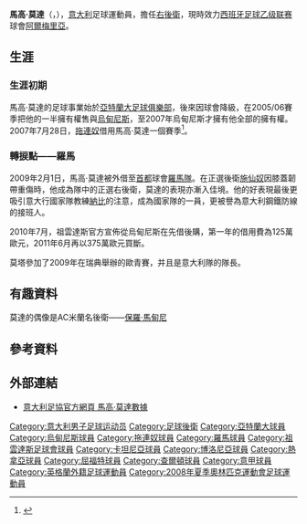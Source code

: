 {{noteta
|G1=意甲
|G2=Football
|G3=uefa
|G4=laliga
|G5=EPL
|T=zh-hans:马尔科·莫塔;zh-hk:馬高·莫達;zh-tw:馬科·莫塔;
|1=zh-hans:莫塔;zh-hk:莫達;zh-tw:莫塔;
|2=zh-hans:马尔科;zh-hk:馬高;zh-tw:馬科;
}}

{{Infobox football biography
| name                = 馬高·莫達<br>''Marco Motta''
| image               = Marco Motta.jpg
| image_size          = 220
| fullname            = Marco Motta
| birth_date          = {{Birth date and age|1986|5|14|df=y}}
| birth_place         = 意大利[[梅拉泰|梅拉泰]]
| height              = {{height|m=1.86}}
| currentclub         = [[阿爾梅里亞體育聯盟|阿爾梅里亞]]
| clubnumber          = 7
| position = [[右後衛|右後衛]]
| youthyears = 2000-2004
| youthclubs = [[亞特蘭大足球俱樂部|亞特蘭大]]
| years1              = 2004–2005
| years2              = 2005–2009
| years3              = 2007–2008
| years4              = 2009–2010
| years5              = 2010–2015
| years6              = 2011–2012
| years7              = 2012–2013
| years8              = 2014
| years9              = 2015
| years10             = 2016
| years11             = 2017–
| clubs1              = [[亞特蘭大足球俱樂部|亞特蘭大]]
| clubs2              = [[乌迪内斯足球俱乐部|乌迪内斯]]
| clubs3              = → [[拖連奴足球會|拖連奴]]
| clubs4              = [[羅馬體育俱樂部|羅馬]]
| clubs5              =  [[尤文图斯足球俱乐部|尤文图斯]] 
| clubs6              = → [[卡塔尼亞足球俱樂部|卡塔尼亞]]
| clubs7              = → [[博洛尼亚足球俱乐部|博洛尼亚]]
| clubs8              = → [[热那亚板球与足球俱乐部|热那亚]]
| clubs9              = [[沃特福德足球俱乐部|沃特福德]]
| clubs10             = [[查尔顿竞技足球俱乐部|查尔顿]]
| clubs11             = [[阿爾梅里亞體育聯盟|阿爾梅里亞]]
| caps1               = 19 | goals1 = 0
| caps2               = 36 | goals2 = 1
| caps3               = 24 | goals3 = 1
| caps4               = 29 | goals4 = 0
| caps5               = 24 | goals5 = 0
| caps6               = 13 | goals6 = 0
| caps7               = 19 | goals7 = 1
| caps8               = 13 | goals8 = 0
| caps9               = 9  | goals9 = 0 
| caps10              = 12 | goals10 = 0
| caps11              = 11 | goals11 = 0
| nationalyears1      = 2001–2002
| nationalteam1       = 義大利U16
| nationalcaps1 = 3 | nationalgoals1 = 2
| nationalyears2      = 2002–2003
| nationalteam2       = [[義大利17歲以下國家足球隊|義大利U17]]
| nationalcaps2 = 14 | nationalgoals2 = 4
| nationalyears3      = 2003
| nationalteam3       = [[義大利18歲以下國家足球隊|義大利U18]]
| nationalcaps3          = 5 | nationalgoals3 = 0
| nationalyears4      = 2003–2004
| nationalteam4       = [[義大利19歲以下國家足球隊|義大利U19]]
| nationalcaps4 = 6 | nationalgoals4 = 0
| nationalyears5      = 2004–2005
| nationalteam5       = [[義大利20歲以下國家足球隊|義大利U20]]
| nationalcaps5 = 1 | nationalgoals5 = 0
| nationalyears6      = 2005–2009
| nationalteam6       = [[義大利21歲以下國家足球隊|義大利U21]]
| nationalcaps6 = 36 | nationalgoals6 = 1
| nationalyears7      = 2008
| nationalteam7       = Olympic Italy
| nationalcaps7 = 6   | nationalgoals7 = 0
| nationalyears8      = 2010
| nationalteam8       = [[意大利國家足球隊|意大利]]
| nationalcaps8 = 1   | nationalgoals8 = 0
| pcupdate = 2016年2月16日
| ntupdate = 2013年7月13日
}}
'''馬高·莫達'''（{{lang-it|'''Marco Motta'''}}，{{bd|1986年|5月14日|||Motta}}），[[意大利|意大利]]足球運動員，擔任[[右後衛|右後衛]]，現時效力[[西班牙足球乙级联赛|西班牙足球乙级联赛]]球會[[阿爾梅里亞體育聯盟|阿爾梅里亞]]。

==生涯==

===生涯初期===
馬高·莫達的足球事業始於[[亞特蘭大足球俱樂部|亞特蘭大足球俱樂部]]，後來因球會降級，在2005/06賽季把他的一半擁有權售與[[烏甸尼斯足球會|烏甸尼斯]]，至2007年烏甸尼斯才擁有他全部的擁有權。2007年7月28日，[[拖連奴|拖連奴]]借用馬高·莫達一個賽季<ref>{{Cite web |url=http://www.transfermarketweb.com/?action=read&idsel=2996 |title=Football Transfer Market Web news: OFFICIAL, Torino land Motta<!-- Bot generated title --> |access-date=2008-11-13 |archive-date=2019-10-10 |archive-url=https://web.archive.org/web/20191010082624/https://www.transfermarketweb.com/?action=read&idsel=2996 |dead-url=no }}</ref>。

===轉捩點——羅馬===
2009年2月1日，馬高·莫達被外借至[[羅馬市|首都]]球會[[羅馬體育會|羅馬隊]]。在正選後衛[[施仙奴|施仙奴]]因膝蓋韌帶重傷時，他成為隊中的正選右後衛，莫達的表現亦漸入佳境。他的好表現最後更吸引意大行國家隊教練[[納比|納比]]的注意，成為國家隊的一員，更被譽為意大利鋼鐵防線的接班人。

2010年7月，祖雲達斯官方宣佈從烏甸尼斯在先借後購，第一年的借用費為125萬歐元，2011年6月再以375萬歐元買斷。

莫塔參加了2009年在瑞典舉辦的歐青賽，并且是意大利隊的隊長。
==有趣資料==
莫達的偶像是AC米蘭名後衛——[[保羅·馬甸尼|保羅·馬甸尼]]

==參考資料==
<div class="references-small">
<references />
</div>

==外部連結==
*[http://www.figc.it/nazionali/DettaglioConvocato?codiceConvocato=2586 意大利足協官方網頁 馬高·莫達數據] {{Wayback|url=http://www.figc.it/nazionali/DettaglioConvocato?codiceConvocato=2586 |date=20070927221958 }} {{it icon}}


{{2008年奧運會男子足球意大利參賽名單}}
{{2009年歐洲U21足球錦標賽意大利U21參賽名單}}

{{DEFAULTSORT:Motta, Marco}}
[[Category:意大利男子足球运动员|Category:意大利男子足球运动员]]
[[Category:足球後衛|Category:足球後衛]]
[[Category:亞特蘭大球員|Category:亞特蘭大球員]]
[[Category:烏甸尼斯球員|Category:烏甸尼斯球員]]
[[Category:拖連奴球員|Category:拖連奴球員]]
[[Category:羅馬球員|Category:羅馬球員]]
[[Category:祖雲達斯足球會球員|Category:祖雲達斯足球會球員]]
[[Category:卡坦尼亞球員|Category:卡坦尼亞球員]]
[[Category:博洛尼亞球員|Category:博洛尼亞球員]]
[[Category:熱拿亞球員|Category:熱拿亞球員]]
[[Category:屈福特球員|Category:屈福特球員]]
[[Category:查爾頓球員|Category:查爾頓球員]]
[[Category:意甲球員|Category:意甲球員]]
[[Category:英格蘭外籍足球運動員|Category:英格蘭外籍足球運動員]]
[[Category:2008年夏季奧林匹克運動會足球運動員|Category:2008年夏季奧林匹克運動會足球運動員]]